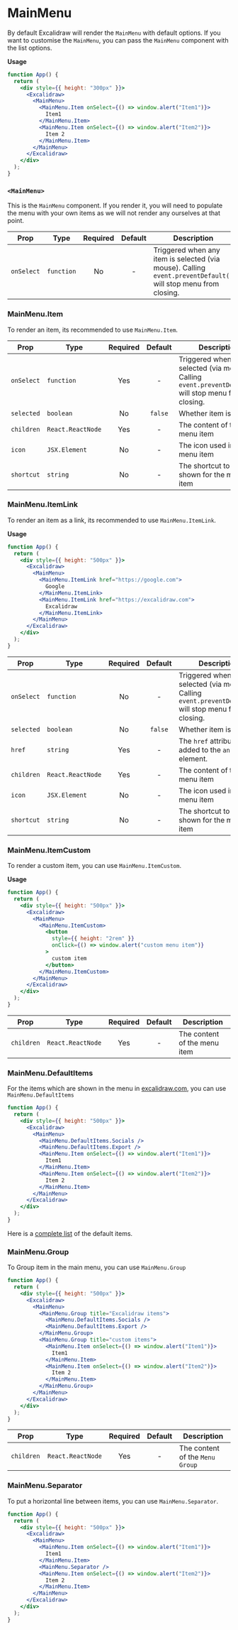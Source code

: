 # MainMenu

By default Excalidraw will render the `MainMenu` with default options. If you want to customise the `MainMenu`, you can pass the `MainMenu` component with the list options.

**Usage**

```jsx live
function App() {
  return (
    <div style={{ height: "300px" }}>
      <Excalidraw>
        <MainMenu>
          <MainMenu.Item onSelect={() => window.alert("Item1")}>
            Item1
          </MainMenu.Item>
          <MainMenu.Item onSelect={() => window.alert("Item2")}>
            Item 2
          </MainMenu.Item>
        </MainMenu>
      </Excalidraw>
    </div>
  );
}
```

### `<MainMenu>`

This is the `MainMenu` component. If you render it, you will need to populate the menu with your own items as we will not render any ourselves at that point.

| Prop | Type | Required | Default | Description |
| --- | --- | :-: | :-: | --- |
| `onSelect` | `function` | No | - | Triggered when any item is selected (via mouse). Calling `event.preventDefault()` will stop menu from closing. |

### MainMenu.Item

To render an item, its recommended to use `MainMenu.Item`.

| Prop | Type | Required | Default | Description |
| --- | --- | :-: | :-: | --- |
| `onSelect` | `function` | Yes | - | Triggered when selected (via mouse). Calling `event.preventDefault()` will stop menu from closing. |
| `selected` | `boolean` | No | `false` | Whether item is active |
| `children` | `React.ReactNode` | Yes | - | The content of the menu item |
| `icon` | `JSX.Element` | No | - | The icon used in the menu item |
| `shortcut` | `string` | No | - | The shortcut to be shown for the menu item |

### MainMenu.ItemLink

To render an item as a link, its recommended to use `MainMenu.ItemLink`.

**Usage**

```jsx live
function App() {
  return (
    <div style={{ height: "500px" }}>
      <Excalidraw>
        <MainMenu>
          <MainMenu.ItemLink href="https://google.com">
            Google
          </MainMenu.ItemLink>
          <MainMenu.ItemLink href="https://excalidraw.com">
            Excalidraw
          </MainMenu.ItemLink>
        </MainMenu>
      </Excalidraw>
    </div>
  );
}
```

| Prop | Type | Required | Default | Description |
| --- | --- | :-: | :-: | --- |
| `onSelect` | `function` | No | - | Triggered when selected (via mouse). Calling `event.preventDefault()` will stop menu from closing. |
| `selected` | `boolean` | No | `false` | Whether item is active |
| `href` | `string` | Yes | - | The `href` attribute to be added to the `anchor` element. |
| `children` | `React.ReactNode` | Yes | - | The content of the menu item |
| `icon` | `JSX.Element` | No | - | The icon used in the menu item |
| `shortcut` | `string` | No | - | The shortcut to be shown for the menu item |

### MainMenu.ItemCustom

To render a custom item, you can use `MainMenu.ItemCustom`.

**Usage**

```jsx live
function App() {
  return (
    <div style={{ height: "500px" }}>
      <Excalidraw>
        <MainMenu>
          <MainMenu.ItemCustom>
            <button
              style={{ height: "2rem" }}
              onClick={() => window.alert("custom menu item")}
            >
              custom item
            </button>
          </MainMenu.ItemCustom>
        </MainMenu>
      </Excalidraw>
    </div>
  );
}
```

| Prop | Type | Required | Default | Description |
| --- | --- | :-: | :-: | --- |
| `children` | `React.ReactNode` | Yes | - | The content of the menu item |

### MainMenu.DefaultItems

For the items which are shown in the menu in [excalidraw.com](https://excalidraw.com), you can use `MainMenu.DefaultItems`

```jsx live
function App() {
  return (
    <div style={{ height: "500px" }}>
      <Excalidraw>
        <MainMenu>
          <MainMenu.DefaultItems.Socials />
          <MainMenu.DefaultItems.Export />
          <MainMenu.Item onSelect={() => window.alert("Item1")}>
            Item1
          </MainMenu.Item>
          <MainMenu.Item onSelect={() => window.alert("Item2")}>
            Item 2
          </MainMenu.Item>
        </MainMenu>
      </Excalidraw>
    </div>
  );
}
```

Here is a [complete list](https://github.com/excalidraw/excalidraw/blob/master/packages/excalidraw/components/mainMenu/DefaultItems.tsx) of the default items.

### MainMenu.Group

To Group item in the main menu, you can use `MainMenu.Group`

```jsx live
function App() {
  return (
    <div style={{ height: "500px" }}>
      <Excalidraw>
        <MainMenu>
          <MainMenu.Group title="Excalidraw items">
            <MainMenu.DefaultItems.Socials />
            <MainMenu.DefaultItems.Export />
          </MainMenu.Group>
          <MainMenu.Group title="custom items">
            <MainMenu.Item onSelect={() => window.alert("Item1")}>
              Item1
            </MainMenu.Item>
            <MainMenu.Item onSelect={() => window.alert("Item2")}>
              Item 2
            </MainMenu.Item>
          </MainMenu.Group>
        </MainMenu>
      </Excalidraw>
    </div>
  );
}
```

| Prop | Type | Required | Default | Description |
| --- | --- | :-: | :-: | --- |
| `children ` | `React.ReactNode` | Yes | - | The content of the `Menu Group` |

### MainMenu.Separator

To put a horizontal line between items, you can use `MainMenu.Separator`.

```jsx live
function App() {
  return (
    <div style={{ height: "500px" }}>
      <Excalidraw>
        <MainMenu>
          <MainMenu.Item onSelect={() => window.alert("Item1")}>
            Item1
          </MainMenu.Item>
          <MainMenu.Separator />
          <MainMenu.Item onSelect={() => window.alert("Item2")}>
            Item 2
          </MainMenu.Item>
        </MainMenu>
      </Excalidraw>
    </div>
  );
}
```
